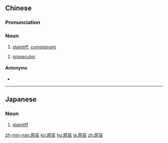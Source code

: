 ==Chinese==
{{zh-forms}}

===Pronunciation===
{{zh-pron
|m=yuángào
|c=jyun4 gou3
|h=pfs=ngièn-ko
|mn=goân-kò
|ma=Zh-yuángào.ogg
|cat=n
}}

===Noun===
{{zh-noun}}

# {{lb|zh|Advanced Mandarin}} [[plaintiff]]; [[complainant]]
# {{lb|zh|Advanced Mandarin}} [[prosecutor]]

====Antonyms====
* {{zh-l|被告}}

----

==Japanese==
{{ja-kanjitab|げん|こく|yomi=o}}

===Noun===
{{ja-noun|げんこく}}

# [[plaintiff]]

[[zh-min-nan:原告]]
[[ko:原告]]
[[hu:原告]]
[[ja:原告]]
[[zh:原告]]